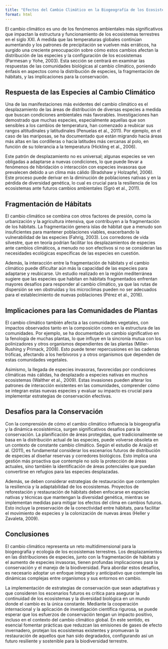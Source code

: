 ```yaml
---
title: "Efectos del Cambio Climático en la Biogeografía de los Ecosistemas Terrestres"
format: html
---
```



El cambio climático es uno de los fenómenos ambientales más significativos que impactan la estructura y funcionamiento de los ecosistemas terrestres en el siglo XXI. A medida que las temperaturas globales continúan aumentando y los patrones de precipitación se vuelven más erráticos, ha surgido una creciente preocupación sobre cómo estos cambios afectan la distribución de las especies y la configuración de los ecosistemas (Parmesan y Yohe, 2003). Esta sección se centrará en examinar las respuestas de las comunidades biológicas al cambio climático, poniendo énfasis en aspectos como la distribución de especies, la fragmentación de hábitats, y las implicaciones para la conservación.

## Respuesta de las Especies al Cambio Climático

Una de las manifestaciones más evidentes del cambio climático es el desplazamiento de las áreas de distribución de diversas especies a medida que buscan condiciones ambientales más favorables. Investigaciones han demostrado que muchas especies, especialmente aquellas que son sensibles a los cambios de temperatura, han comenzado a reubicar sus rangos altitudinales y latitudinales (Penuelas et al., 2011). Por ejemplo, en el caso de las mariposas, se ha documentado que están migrando hacia áreas más altas en las cordilleras o hacia latitudes más cercanas al polo, en función de su tolerancia a la temperatura (Hickling et al., 2006). 

Este patrón de desplazamiento no es universal; algunas especies se ven obligadas a adaptarse a nuevas condiciones, lo que puede llevar a fenómenos de hibridación o interacción con especies invasoras que prevalecen debido a un clima más cálido (Bradshaw y Holzapfel, 2006). Este proceso puede derivar en la diminución de poblaciones nativas y en la pérdida de diversidad genética, lo cual es crucial para la resiliencia de los ecosistemas ante futuros cambios ambientales (Sgrò et al., 2011).

## Fragmentación de Hábitats

El cambio climático se combina con otros factores de presión, como la urbanización y la agricultura intensiva, que contribuyen a la fragmentación de los hábitats. La fragmentación genera islas de hábitat que a menudo son insuficientes para mantener poblaciones viables, exacerbando la vulnerabilidad de las especies (Fahrig, 2003). Los corredores de vida silvestre, que en teoría podrían facilitar los desplazamientos de especies ante cambios climáticos, a menudo no son efectivos si no se consideran las necesidades ecológicas específicas de las especies en cuestión.

Además, la interacción entre la fragmentación de hábitats y el cambio climático puede dificultar aún más la capacidad de las especies para adaptarse y reubicarse. Un estudio realizado en la región mediterránea sugiere que las especies que habitan en hábitats fragmentados enfrentan mayores desafíos para responder al cambio climático, ya que las rutas de dispersión se ven obstruidas y los microclimas pueden no ser adecuados para el establecimiento de nuevas poblaciones (Pérez et al., 2016). 

## Implicaciones para las Comunidades de Plantas

El cambio climático también afecta a las comunidades vegetales, con impactos observados tanto en la composición como en la estructura de las comunidades. Por ejemplo, se ha documentado un cambio significativo en la fenología de muchas plantas, lo que influye en la sincronía mutua con los polinizadores y otros organismos dependientes de las plantas (Miller-Rushing y Primack, 2008). Esto puede tener repercusiones en las cadenas tróficas, afectando a los herbívoros y a otros organismos que dependen de estas comunidades vegetales.

Asimismo, la llegada de especies invasoras, favorecidas por condiciones climáticas más cálidas, ha desplazado a especies nativas en muchos ecosistemas (Walther et al., 2009). Estas invasiones pueden alterar los patrones de interacción existentes en las comunidades, comprender cómo se integran estas nuevas especies y evaluar su impacto es crucial para implementar estrategias de conservación efectivas.

## Desafíos para la Conservación

Con la comprensión de cómo el cambio climático influencia la biogeografía y la dinámica ecosistémica, surgen significativos desafíos para la conservación. La planificación de áreas protegidas, que tradicionalmente se basa en la distribución actual de las especies, puede volverse obsoleta en un contexto de constante cambio climático. Según el estudio de Araújo et al. (2011), es fundamental considerar los escenarios futuros de distribución de especies al diseñar reservas y corredores biológicos. Esto implica una gestión más proactiva que contemple no solo la protección de áreas actuales, sino también la identificación de áreas potenciales que puedan convertirse en refugios para las especies desplazadas.

Además, se deben considerar estrategias de restauración que contemplen la resiliencia y la adaptabilidad de los ecosistemas. Proyectos de reforestación y restauración de hábitats deben enfocarse en especies nativas y técnicas que mantengan la diversidad genética, mientras se implementan medidas para mitigar los efectos del clima en cambios futuros. Esto incluye la preservación de la conectividad entre hábitats, para facilitar el movimiento de especies y la colonización de nuevas áreas (Heller y Zavaleta, 2009).

## Conclusiones

El cambio climático representa un reto multidimensional para la biogeografía y ecología de los ecosistemas terrestres. Los desplazamientos en las distribuciones de especies, junto con la fragmentación de hábitats y el aumento de especies invasoras, tienen profundas implicaciones para la conservación y el manejo de la biodiversidad. Para abordar estos desafíos, es necesario adoptar un enfoque integrado y anticipativo que contemple las dinámicas complejas entre organismos y sus entornos en cambio. 

La implementación de estrategias de conservación que sean adaptativas y que consideren los escenarios futuros es crítica para asegurar la continuidad de los ecosistemas y la diversidad biológica en un mundo donde el cambio es la única constante. Mediante la cooperación internacional y la aplicación de investigación científica rigurosa, se puede esperar que los esfuerzos de conservación tengan un impacto positivo, incluso en el contexto del cambio climático global. En este sentido, es esencial fomentar prácticas que reduzcan las emisiones de gases de efecto invernadero, protejan los ecosistemas existentes y promuevan la restauración de aquellos que han sido degradados, configurando así un futuro resiliente y sostenible para la biodiversidad terrestre.
